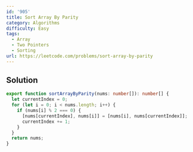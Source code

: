```yaml
---
id: '905'
title: Sort Array By Parity
category: Algorithms
difficulty: Easy
tags:
  - Array
  - Two Pointers
  - Sorting
url: https://leetcode.com/problems/sort-array-by-parity
---
```


## Solution

```typescript filename="solution.ts" copy
export function sortArrayByParity(nums: number[]): number[] {
  let currentIndex = 0;
  for (let i = 0; i < nums.length; i++) {
    if (nums[i] % 2 === 0) {
      [nums[currentIndex], nums[i]] = [nums[i], nums[currentIndex]];
      currentIndex += 1;
    }
  }
  return nums;
}
```
